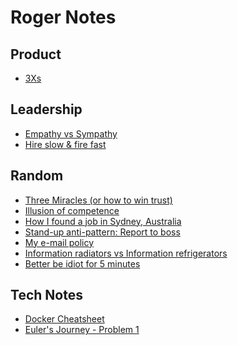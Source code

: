 = Roger Notes =

== Product ==
* [[3Xs]]
== Leadership ==
* [[Empathy vs Sympathy]]
* [[Hire slow & fire fast]]
== Random ==
* [[Three Miracles (or how to win trust)]]
* [[Illusion of competence]]
* [[How I found a job in Sydney, Australia]]
* [[Stand-up anti-pattern: Report to boss]]
* [[My e-mail policy]]
* [[Information radiators vs Information refrigerators]]
* [[Better be idiot for 5 minutes]]
 
== Tech Notes ==
* [[Docker Cheatsheet]]
* [[Euler's Journey - Problem 1]]
